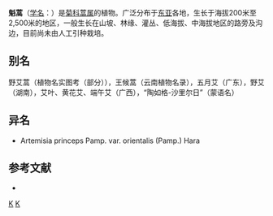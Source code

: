 {{speciesbox
| image = Artemisia_princeps1.jpg
| taxon = Artemisia princeps
| authority = Pamp, 1930
}}

'''魁蒿'''（[[学名|学名]]：{{lang|la|''Artemisia princeps''}}）是[[菊科|菊科]][[蒿属|蒿属]]的植物。广泛分布于[[东亚|东亚]]各地，生长于海拔200米至2,500米的地区，一般生长在山坡、林缘、灌丛、低海拔、中海拔地区的路旁及沟边，目前尚未由人工引种栽培。

== 别名 ==
野艾蒿（植物名实图考（部分）），王候蒿（云南植物名录），五月艾（广东），野艾（湖南），艾叶、黄花艾、端午艾（广西），“陶如格-沙里尔日”（蒙语名）

== 异名 ==
* Artemisia princeps Pamp. var. orientalis (Pamp.) Hara

== 参考文献 ==
<div class="references-small">
* {{cite web| url =http://www.bioinfo.cn/db05/KmzwSpecies.php?action=view&id=4148| title =魁蒿| work =《中国高等植物数据库全库》| publisher =中国科学院微生物研究所| author =昆明植物研究所| accessdate =2009-02-24| deadurl =yes| archiveurl =https://web.archive.org/web/20160305000538/http://www.bioinfo.cn/db05/KmzwSpecies.php?action=view&id=4148| archivedate =2016-03-05}}
</div>
{{Taxonbar|from=Q1076280}}

[[Category:蒿属|K]]
[[Category:_1930年描述的植物|K]]
